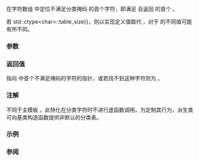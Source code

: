 {{cpp/locale/ctype_char/title|scan_not}}
{{cpp/locale/ctype/navbar}}
{{dcl begin}}
{{dcl header|locale}}
{{dcl|1=
const char* scan_not( mask m, const char* beg, const char* end ) const;
}}
{{dcl end}}

在字符数组 {{range|beg|end}} 中定位不满足分类掩码 {{c|m}} 的首个字符，即满足 {{c|table()[(unsigned char) c] &amp; m}} 会返回 {{c|false}} 的首个 {{tt|c}}。

若 {{c|(unsigned char)c &gt;{{=}} std::ctype&lt;char&gt;::table_size}}，则以实现定义值取代 {{c|table()[(unsigned char)c]}}，对于 {{c|c}} 的不同值可能有所不同。

===参数===
{{par begin}}
{{par|m|要搜索的掩码}}
{{par|beg|指向要搜索的字符数组中首字符的指针}}
{{par|end|要搜索的字符数组的尾后一位置指针}}
{{par end}}

===返回值===
指向 {{range|beg|end}} 中首个不满足掩码的字符的指针，或若找不到这种字符则为 {{c|end}}。

===注解===
不同于主模板 {{c|std::ctype}}，此特化在分类字符时不进行虚函数调用。为定制其行为，派生类可向基类构造函数提供非默认的分类表。

===示例===
{{example
|code=
#include &lt;iostream&gt;
#include &lt;iterator&gt;
#include &lt;locale&gt;

int main()
{
    auto&amp; f = std::use_facet&lt;std::ctype&lt;char&gt;&gt;(std::locale());

    // 跳过前导空白符
    char s1[] = "      \t\t\n  Test";
    const char* p1 = f.scan_not(std::ctype_base::space, std::begin(s1), std::end(s1));
    std::cout &lt;&lt; "'" &lt;&lt; p1 &lt;&lt; "'\n";

    // 跳过前导数位
    char s2[] = "123456789abcd";
    const char* p2 = f.scan_not(std::ctype_base::digit, std::begin(s2), std::end(s2));
    std::cout &lt;&lt; "'" &lt;&lt; p2 &lt;&lt; "'\n";
}
|output=
'Test'
'abcd'
}}

===参阅===
{{dsc begin}}
{{dsc inc|cpp/locale/ctype/dsc do_scan_not}}
{{dsc inc|cpp/locale/ctype_char/dsc scan_is}}
{{dsc end}}

{{langlinks|en|ja}}